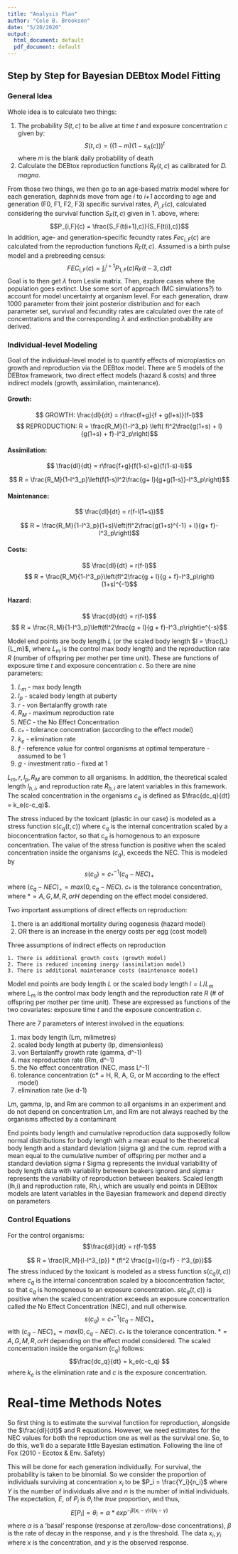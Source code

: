 ```yaml
---
title: "Analysis Plan"
author: "Cole B. Brookson"
date: "5/20/2020"
output:
  html_document: default
  pdf_document: default
---
```

## Step by Step for Bayesian DEBtox Model Fitting

### General Idea

Whole idea is to calculate two things: 

1. The probability $S(t,c)$ to be alive at time $t$ and exposure concentration $c$ given by:
$$ S(t,c) = ((1-m)(1-s_A(c)))^t$$ 
where $m$ is the blank daily probability of death 
2. Calculate the DEBtox reproduction functions $R_F(t,c)$ as calibrated for *D. magna*. 

From those two things, we then go to an age-based matrix model where for each generation, daphnids move from age *i* to *i+1* according to age and generation (F0, F1, F2, F3) specific survival rates, $P_{i,F}(c)$, calculated considering the survival function $S_{F}(t,c)$ given in 1. above, where: 
$$P_{i,F}(c) = \frac{S_F(t(i+1),c)}{S_F(t(i),c)}$$
In addition, age- and generation-specific fecundty rates $Fec_{i,F}(c)$ are calculated from the reproduction functions $R_F(t,c)$. Assumed is a birth pulse model and a prebreeding census:
$$FEC_{i,F}(c) = \int_{i}^{i+1}P_{1,F}(c)R_F(t-3,c)dt $$
Goal is to then get $\lambda$ from Leslie matrix. Then, explore cases where the population goes extinct. Use some sort of approach (MC simulations?) to account for model uncertainty at organism level. For each generation, draw 1000 parameter from their joint posterior distribution and for each parameter set, survival and fecundity rates are calculated over the rate of concentrations and the corresponding $\lambda$ and extinction probability are derived.

### Individual-level Modeling

Goal of the individual-level model is to quantify effects of microplastics on growth and reproduction via the DEBtox model. There are 5 models of the DEBtox framework, two direct effect models (hazard & costs) and three indirect models (growth, assimilation, maintenance).

#### Growth:
$$ GROWTH: \frac{dl}{dt} = r\frac{f+g}{f + g(l+s)}(f-l)$$
$$ REPRODUCTION: R = \frac{R_M}{1-l^3_p} \left( fl^2\frac{g(1+s) + l}{g(1+s) + f}-l^3_p\right)$$

#### Assimilation:
$$ \frac{dl}{dt} = r\frac{f+g}{f(1-s)+g}(f(1-s)-l)$$

$$ R = \frac{R_M}{1-l^3_p}\left(f(1-s)l^2\frac{g+ l}{g+g(1-s)}-l^3_p\right)$$

#### Maintenance:
$$ \frac{dl}{dt} = r(f-l(1+s))$$

$$ R = \frac{R_M}{1-l^3_p}(1+s)\left(fl^2\frac{g(1+s)^{-1} + l}{g+ f}-l^3_p\right)$$

#### Costs:
$$ \frac{dl}{dt} = r(f-l)$$
$$ R = \frac{R_M}{1-l^3_p}\left(fl^2\frac{g + l}{g + f}-l^3_p\right)(1+s)^{-1}$$

#### Hazard:
$$ \frac{dl}{dt} = r(f-l)$$
$$ R = \frac{R_M}{1-l^3_p}\left(fl^2\frac{g + l}{g + f}-l^3_p\right)e^{-s}$$

Model end points are body length $L$ (or the scaled body length $l = \frac{L}{L_m}$, where $L_m$ is the control max body length) and the reproduction rate $R$ (number of offspring per mother per time unit). These are functions of exposure time $t$ and exposure concentration $c$. So there are nine parameters:

1. $L_m$ - max body length
2. $l_p$ - scaled body length at puberty
3. $r$ - von Bertalanffy growth rate
4. $R_M$ - maximum reproduction rate 
5. $NEC$ - the No Effect Concentration
6. $c_*$ - tolerance concentration (according to the effect model)
7. $k_e$ - elimination rate
8. $f$ - reference value for control organisms at optimal temperature - assumed to be 1
9. $g$ - investment ratio - fixed at 1

$L_m, r, l_p, R_M$ are common to all organisms. In addition, the theoretical scaled length $l_{h,i}$, and reproduction rate $R_{h,i}$ are latent variables in this framework. The scaled concentration in the organisms $c_{q}$ is defined as $\frac{dc_q}{dt} = k_e(c-c_q)$. 

The stress induced by the toxicant (plastic in our case) is modeled as a stress function $s(c_q(t,c))$ where $c_q$ is the internal concentration scaled by a bioconcentration factor, so that $c_q$ is homogenous to an exposure concentration. The value of the stress function is positive when the scaled concentration inside the organisms ($c_q$), exceeds the NEC. This is modeled by 
$$s(c_q) = c^{-1}_* (c_q - NEC)_+$$ where $(c_q-NEC)_+ = max(0, c_q - NEC)$. $c_*$ is the tolerance concentration, where $* = A, G, M, R, or H$ depending on the effect model considered. 

Two important assumptions of direct effects on reproduction:

1. there is an additional mortality during oogenesis (hazard model)
2. OR there is an increase in the energy costs per egg (cost model)

Three assumptions of indirect effects on reproduction

    1. There is additional growth costs (growth model)
    2. There is reduced incoming inergy (assimilation model)
    3. There is additional maintenance costs (maintenance model)

Model end points are body length $L$ or the scaled body length $l = L/L_m$ where $L_m$ is the control max body length and the reproduction rate $R$ (# of offspring per mother per time unit). These are expressed as functions of the two covariates: exposure time $t$ and the exposure concentration $c$. 

There are 7 parameters of interest involved in the equations:

1. max body length (Lm, milimetres)
2. scaled body length at puberty (lp, dimensionless)
3. von Bertalanffy growth rate (gamma, d^-1)
4. max reproduction rate (Rm,   d^-1)
5. the No effect concentration (NEC, mass L^-1)
6. tolerance concentration (c* = H, R, A, G, or M according to the effect model)
7. elimination rate (ke d-1)

Lm, gamma, lp, and Rm are common to all organisms in an experiment and do not depend on concentration
Lm, and Rm are not always reached by the organisms affected by a contaminant

End points body length and cumulative reproduction data supposedly follow normal distributions
for body length with a mean equal to the theoretical body length and a standard deviation (sigma g)
and the cum. reprod with a mean equal to the cumulative number of offspring per mother and a standard deviation sigma r
Sigma g represents the invidual variability of body length data with variability between beakers ignored
and sigma r represents the variability of reproduction between beakers. Scaled length (lh,i) and reproduction rate, Rh,i, 
which are usually end points in DEBtox models are latent variables in the Bayesian framework and depend directly on parameters

### Control Equations

For the control organisms:
$$\frac{dl}{dt} = r(f-1)$$

$$ R = \frac{R_M}{l-l^3_{p}} * (fl^2 \frac{g+l}{g+f} - l^3_{p})$$
The stress induced by the toxicant is modeled as a stress function $s(c_q(t,c))$ where $c_q$ is the internal concentration scaled by a bioconcentration factor, so that $c_q$ is homogeneous to an exposure concentration. $s(c_q(t,c))$ is positive when the scaled concentration exceeds an exposure concentration called the No Effect Concentration (NEC), and null otherwise. 
$$s(c_q) = c^{-1}_*(c_q - NEC)_+$$
with $(c_q-NEC)_+ = max(0, c_q-NEC)$. $c_*$ is the tolerance concentration. $* = A, G, M, R, or H$ depending on the effect model considered. The scaled concentration inside the organism ($c_q$) follows:
$$\frac{dc_q}{dt} = k_e(c-c_q) $$
where $k_e$ is the elimination rate and $c$ is the exposure concentration. 

# Real-time Methods Notes

So first thing is to estimate the survival functiion for reproduction, alongside the $\frac{dl}{dt}$ and R equations. However, we need estimates for the NEC values for both the reproduction one as well as the survival one. So, to do this, we'll do a separate little Bayesian estimation. Following the line of Fox (2010 - Ecotox & Env. Safety)

This will be done for each generation individually. For survival, the probability is taken to be binomial. So we consider the proportion of individuals surviving at concentration $x_i$ to be $P_i = \frac{Y_i}{n_i}$ where $Y$ is the number of individuals alive and $n$ is the number of initial individuals. The expectation, $E$, of $P_i$ is $\theta_i$ the *true* proportion, and thus, $$E[P_i] = \theta_i = \alpha*exp^{-\beta(x_i - \gamma)I(x_i - \gamma)}$$
where $\alpha$ is a 'basal' response (response at zero/low-dose concentrations), $\beta$ is the rate of decay in the response, and $\gamma$ is the threshold. The data ${x_i, y_i}$ where $x$ is the concentration, and $y$ is the observed response. 


 









